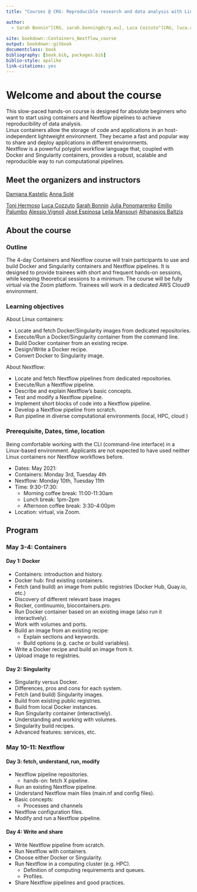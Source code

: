 ```yaml
--- 
title: "Courses @ CRG: Reproducible research and data analysis with Linux containers and Nextflow pipelines"

author:
  - Sarah Bonnin^[CRG, sarah.bonning@crg.eu], Luca Cozzuto^[CRG, luca.cozzuto@crg.eu], Toni Hermoso^[CRG, toni.hermoso@crg.eu], Julia Ponomarenko^[CRG, julia.ponomarenko@crg.eu]
 
site: bookdown::Containers_Nextflow_course
output: bookdown::gitbook
documentclass: book
bibliography: [book.bib, packages.bib]
biblio-style: apalike
link-citations: yes
---
```



# Welcome and about the course

This slow-paced hands-on course is designed for absolute beginners who want to start using containers and Nextflow pipelines to achieve reproducibility of data analysis. <br>
Linux containers allow the storage of code and applications in an host-independent lightweight environment. They became a fast and popular way to share and deploy applications in different environments. <br>
Nextflow is a powerful polyglot workflow language that, coupled with Docker and Singularity containers, provides a robust, scalable and reproducible way to run computational pipelines.

## Meet the organizers and instructors

[Damjana Kastelic]()
[Anna Solé]()

[Toni Hermoso]()
[Luca Cozzuto]()
[Sarah Bonnin]()
[Julia Ponomarenko]()
[Emilio Palumbo]()
[Alessio Vignoli]()
[José Espinosa]()
[Leila Mansouri]()
[Athanasios Baltzis]()



## About the course

### Outline

The 4-day Containers and Nextflow course will train participants to use and build Docker and Singularity containers and Nextflow pipelines.
It is designed to provide trainees with short and frequent hands-on sessions, while keeping theoretical sessions to a minimum.
The course will be fully virtual via the Zoom platform.
Trainees will work in a dedicated AWS Cloud9 environment.


### Learning objectives

About Linux containers:

- Locate and fetch Docker/Singularity images from dedicated repositories.
- Execute/Run a Docker/Singularity container from the command line.
- Build Docker container from an existing recipe.
- Design/Write a Docker recipe.
- Convert Docker to Singularity image.

About Nextflow:

- Locate and fetch Nextflow pipelines from dedicated repositories.
- Execute/Run a Nextflow pipeline.
- Describe and explain Nextflow's basic concepts.
- Test and modify a Nextflow pipeline.
- Implement short blocks of code into a Nextflow pipeline.
- Develop a Nextflow pipeline from scratch.
- Run pipeline in diverse computational environments (local, HPC, cloud )

### Prerequisite, Dates, time, location

Being comfortable working with the CLI (command-line interface) in a Linux-based environment. 
Applicants are not expected to have used neither Linux containers nor Nextflow workflows before.

- Dates: May 2021: 
 - Containers: Monday 3rd, Tuesday 4th
 - Nextflow: Monday 10th, Tuesday 11th
- Time: 9:30-17:30:
  - Morning coffee break: 11:00-11:30am
  - Lunch break: 1pm-2pm 
  - Afternoon coffee break: 3:30-4:00pm
- Location: virtual, via Zoom.

## Program

### May 3-4: Containers

#### Day 1: Docker

- Containers: introduction and history.
- Docker hub: find existing containers.
- Fetch (and build) an image from public registries (Docker Hub, Quay.io, etc.)
 - Discovery of different relevant base images
  - Rocker, continuumio, biocontainers.pro.
- Run Docker container based on an existing image (also run it interactively).
- Work with volumes and ports.
- Build an image from an existing recipe:
  - Explain sections and keywords.
  - Build options (e.g. cache or build variables).
- Write a Docker recipe and build an image from it.
- Upload image to registries.

#### Day 2: Singularity

- Singularity versus Docker.
 - Differences, pros and cons for each system. 
- Fetch (and build) Singularity images.
 - Build from existing public registries.
 - Build from local Docker instances.
- Run Singularity container (interactively).
- Understanding and working with volumes.
- Singularity build recipes.
- Advanced features: services, etc.

### May 10-11: Nextflow

#### Day 3: fetch, understand, run, modify

- Nextflow pipeline repositories.
  - hands-on: fetch X pipeline.
- Run an existing Nextflow pipeline.
- Understand Nextflow main files (main.nf and config files).
- Basic concepts:
  - Processes and channels
- Nextflow configuration files.
- Modify and run a Nextflow pipeline.

#### Day 4: Write and share

- Write Nextflow pipeline from scratch.
- Run Nextflow with containers.
- Choose either Docker or Singularity.
- Run Nextflow in a computing cluster (e.g. HPC).
  - Definition of computing requirements and queues.
  - Profiles.
- Share Nextflow pipelines and good practices. 


